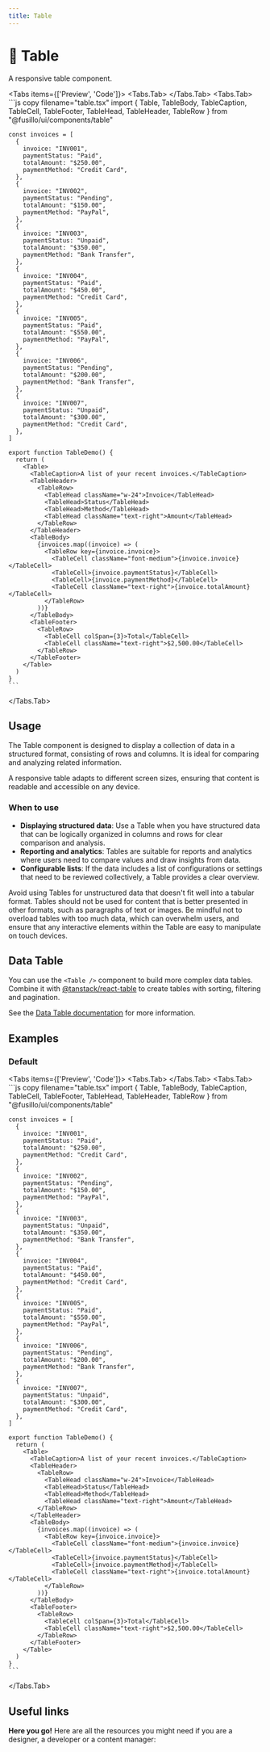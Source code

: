 ```yaml
---
title: Table
---
```



# 💠 Table

A responsive table component.

<Tabs items={['Preview', 'Code']}>
  <Tabs.Tab>
    <TablePreview />
  </Tabs.Tab>
  <Tabs.Tab>
    ```js copy filename="table.tsx"
    import { Table, TableBody, TableCaption, TableCell, TableFooter, TableHead, TableHeader, TableRow } from "@fusillo/ui/components/table"

    const invoices = [
      {
        invoice: "INV001",
        paymentStatus: "Paid",
        totalAmount: "$250.00",
        paymentMethod: "Credit Card",
      },
      {
        invoice: "INV002",
        paymentStatus: "Pending",
        totalAmount: "$150.00",
        paymentMethod: "PayPal",
      },
      {
        invoice: "INV003",
        paymentStatus: "Unpaid",
        totalAmount: "$350.00",
        paymentMethod: "Bank Transfer",
      },
      {
        invoice: "INV004",
        paymentStatus: "Paid",
        totalAmount: "$450.00",
        paymentMethod: "Credit Card",
      },
      {
        invoice: "INV005",
        paymentStatus: "Paid",
        totalAmount: "$550.00",
        paymentMethod: "PayPal",
      },
      {
        invoice: "INV006",
        paymentStatus: "Pending",
        totalAmount: "$200.00",
        paymentMethod: "Bank Transfer",
      },
      {
        invoice: "INV007",
        paymentStatus: "Unpaid",
        totalAmount: "$300.00",
        paymentMethod: "Credit Card",
      },
    ]

    export function TableDemo() {
      return (
        <Table>
          <TableCaption>A list of your recent invoices.</TableCaption>
          <TableHeader>
            <TableRow>
              <TableHead className="w-24">Invoice</TableHead>
              <TableHead>Status</TableHead>
              <TableHead>Method</TableHead>
              <TableHead className="text-right">Amount</TableHead>
            </TableRow>
          </TableHeader>
          <TableBody>
            {invoices.map((invoice) => (
              <TableRow key={invoice.invoice}>
                <TableCell className="font-medium">{invoice.invoice}</TableCell>
                <TableCell>{invoice.paymentStatus}</TableCell>
                <TableCell>{invoice.paymentMethod}</TableCell>
                <TableCell className="text-right">{invoice.totalAmount}</TableCell>
              </TableRow>
            ))}
          </TableBody>
          <TableFooter>
            <TableRow>
              <TableCell colSpan={3}>Total</TableCell>
              <TableCell className="text-right">$2,500.00</TableCell>
            </TableRow>
          </TableFooter>
        </Table>
      )
    }
    ```

  </Tabs.Tab>
</Tabs>

## Usage

The Table component is designed to display a collection of data in a structured format, consisting of rows and columns. It is ideal for comparing and analyzing related information.

A responsive table adapts to different screen sizes, ensuring that content is readable and accessible on any device.

### When to use

- **Displaying structured data**: Use a Table when you have structured data that can be logically organized in columns and rows for clear comparison and analysis.
- **Reporting and analytics**: Tables are suitable for reports and analytics where users need to compare values and draw insights from data.
- **Configurable lists**: If the data includes a list of configurations or settings that need to be reviewed collectively, a Table provides a clear overview.

Avoid using Tables for unstructured data that doesn't fit well into a tabular format. Tables should not be used for content that is better presented in other formats, such as paragraphs of text or images. Be mindful not to overload tables with too much data, which can overwhelm users, and ensure that any interactive elements within the Table are easy to manipulate on touch devices.

## Data Table

You can use the `<Table />` component to build more complex data tables. Combine it with [@tanstack/react-table](https://tanstack.com/table/v8) to create tables with sorting, filtering and pagination.

See the [Data Table documentation](/components/data-table) for more information.

## Examples

### Default

<Tabs items={['Preview', 'Code']}>
  <Tabs.Tab>
    <TablePreview />
  </Tabs.Tab>
  <Tabs.Tab>
    ```js copy filename="table.tsx"
    import { Table, TableBody, TableCaption, TableCell, TableFooter, TableHead, TableHeader, TableRow } from "@fusillo/ui/components/table"

    const invoices = [
      {
        invoice: "INV001",
        paymentStatus: "Paid",
        totalAmount: "$250.00",
        paymentMethod: "Credit Card",
      },
      {
        invoice: "INV002",
        paymentStatus: "Pending",
        totalAmount: "$150.00",
        paymentMethod: "PayPal",
      },
      {
        invoice: "INV003",
        paymentStatus: "Unpaid",
        totalAmount: "$350.00",
        paymentMethod: "Bank Transfer",
      },
      {
        invoice: "INV004",
        paymentStatus: "Paid",
        totalAmount: "$450.00",
        paymentMethod: "Credit Card",
      },
      {
        invoice: "INV005",
        paymentStatus: "Paid",
        totalAmount: "$550.00",
        paymentMethod: "PayPal",
      },
      {
        invoice: "INV006",
        paymentStatus: "Pending",
        totalAmount: "$200.00",
        paymentMethod: "Bank Transfer",
      },
      {
        invoice: "INV007",
        paymentStatus: "Unpaid",
        totalAmount: "$300.00",
        paymentMethod: "Credit Card",
      },
    ]

    export function TableDemo() {
      return (
        <Table>
          <TableCaption>A list of your recent invoices.</TableCaption>
          <TableHeader>
            <TableRow>
              <TableHead className="w-24">Invoice</TableHead>
              <TableHead>Status</TableHead>
              <TableHead>Method</TableHead>
              <TableHead className="text-right">Amount</TableHead>
            </TableRow>
          </TableHeader>
          <TableBody>
            {invoices.map((invoice) => (
              <TableRow key={invoice.invoice}>
                <TableCell className="font-medium">{invoice.invoice}</TableCell>
                <TableCell>{invoice.paymentStatus}</TableCell>
                <TableCell>{invoice.paymentMethod}</TableCell>
                <TableCell className="text-right">{invoice.totalAmount}</TableCell>
              </TableRow>
            ))}
          </TableBody>
          <TableFooter>
            <TableRow>
              <TableCell colSpan={3}>Total</TableCell>
              <TableCell className="text-right">$2,500.00</TableCell>
            </TableRow>
          </TableFooter>
        </Table>
      )
    }
    ```

  </Tabs.Tab>
</Tabs>

## Useful links

**Here you go!** Here are all the resources you might need if you are a designer, a developer or a content manager:

<Cards className="mt-8">
  <Card
    title="🤖 Storybook"
    href="https://www.stories.fusillo.design/?path=/docs/components-table--documentation"
  />
  <Card
    title="🪄 Figma"
    href="https://www.figma.com/design/Jfto7FUoU7mSpnv9uESD60/%F0%9F%9F%A0-fusillo---design-system?node-id=540-8881&t=nua4UmG9Iu1hfUAm-1"
  />
  <Card title="📄 TanStack Table Docs" href="https://tanstack.com/table/v8" />
</Cards>
